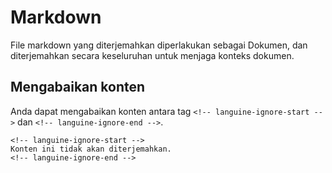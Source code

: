 # Markdown

File markdown yang diterjemahkan diperlakukan sebagai Dokumen, dan diterjemahkan secara keseluruhan untuk menjaga konteks dokumen.

## Mengabaikan konten

Anda dapat mengabaikan konten antara tag `<!-- languine-ignore-start -->` dan `<!-- languine-ignore-end -->`.

```mdx
<!-- languine-ignore-start -->
Konten ini tidak akan diterjemahkan.
<!-- languine-ignore-end -->
``` 